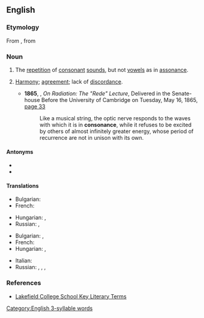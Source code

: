 ==English==

===Etymology===
From {{etyl|fro|en}}, from {{etyl|la|en}} {{lena}} {{m|la|consonantia}}

===Noun===
{{en-noun|~}}
{{examples|sense=prosody|examples=''lady lounges lazily, dark deep dread crept in''}}

# {{lb|en|prosody}} The [[repetition]] of [[consonant]] [[sounds]], but not [[vowels]] as in [[assonance]].
# {{lb|en|chiefly|music}} [[harmony|Harmony]]; [[agreement]]; lack of [[discordance]].
#* '''1865''', {{w|John Tyndall}}, ''On Radiation: The "Rede" Lecture'', Delivered in the Senate-house Before the University of Cambridge on Tuesday, May 16, 1865, [https://books.google.com/books?id=E0o0AQAAMAAJ&newbks=1&newbks_redir=0&dq=%22The+optic+nerve+responds+to+the+waves+with+which+it+is+in+consonance%22+Tyndall&source=gbs_navlinks_s page 33]
#*: Like a musical string, the optic nerve responds to the waves with which it is in '''consonance''', while it refuses to be excited by others of almost infinitely greater energy, whose period of recurrence are not in unison with its own.

====Antonyms====
* {{l|en|dissonance}}
* {{l|en|discordance}}

====Translations====
{{trans-top|the repetition of consonant sounds}}
* Bulgarian: {{t+|bg|съзвучие|n}}
* French: {{t+|fr|consonance|f}}
{{trans-mid}}
* Hungarian: {{t|hu|konszonánc}}, {{t|hu|[[mássalhangzó]]s [[asszonánc]]}}
* Russian: {{t+|ru|созву́чие|n}}, {{t+|ru|консона́нс|m}}
{{trans-bottom}}

{{trans-top|music harmony; agreement}}
* Bulgarian: {{t+|bg|съгласие|n}}, {{t+|bg|хармония|f}}
* French: {{t+|fr|consonance|f}}
* Hungarian: {{t+|hu|összhang}}, {{t|hu|összhangzat}}
{{trans-mid}}
* Italian: {{t+|it|consonanza|f}}
* Russian: {{t+|ru|созву́чие|n}}, {{t+|ru|консона́нс|m}}, {{t+|ru|согла́сие|n}}, {{t+|ru|гармо́ния|f}}
{{trans-bottom}}

===References===
* [https://web.archive.org/web/20090630180801/http://olc.lcs.on.ca/English/ETS4Ue.Nsf/5f78f7e68f1c4d30852565960008af71/bb7e8c258996458385256d8f00486f1e?OpenDocument Lakefield College School Key Literary Terms]

[[Category:English 3-syllable words]]